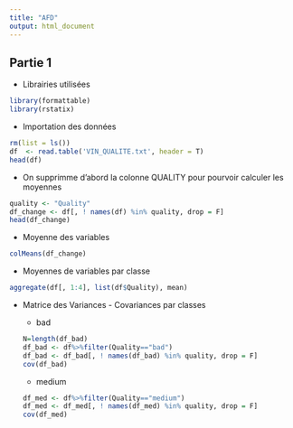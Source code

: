 ```yaml
---
title: "AFD"
output: html_document
---
```


## Partie 1

* Librairies utilisées

````r
library(formattable)
library(rstatix)
````

* Importation des données

```r
rm(list = ls())
df  <- read.table('VIN_QUALITE.txt', header = T)
head(df)
```
* On supprimme d'abord la colonne QUALITY pour pourvoir calculer les moyennes

```r
quality <- "Quality"
df_change <- df[, ! names(df) %in% quality, drop = F]
head(df_change)
```

* Moyenne des variables

````r
colMeans(df_change)
````
* Moyennes de variables par classe

````r
aggregate(df[, 1:4], list(df$Quality), mean)
````
* Matrice des Variances - Covariances par classes

  * bad
````r
N=length(df_bad)
df_bad <- df%>%filter(Quality=="bad")
df_bad <- df_bad[, ! names(df_bad) %in% quality, drop = F]
cov(df_bad)
````

  * medium
```r
df_med <- df%>%filter(Quality=="medium")
df_med <- df_med[, ! names(df_med) %in% quality, drop = F]
cov(df_med)
````